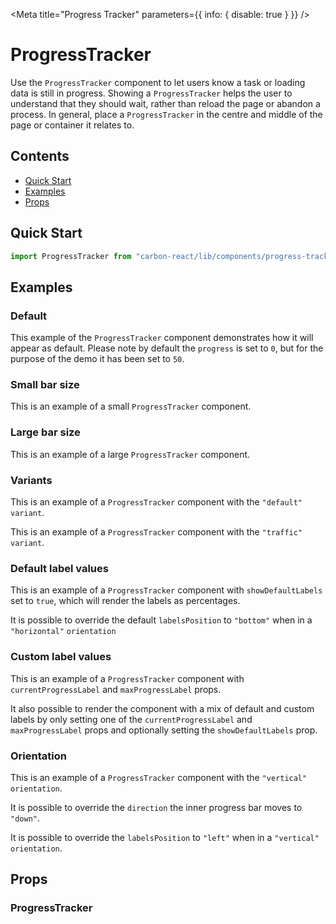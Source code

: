 
<Meta title="Progress Tracker" parameters={{ info: { disable: true } }} />

# ProgressTracker

Use the `ProgressTracker` component to let users know a task or loading data is still in progress.
Showing a `ProgressTracker` helps the user to understand that they should wait, rather than reload the page or abandon a process.
In general, place a `ProgressTracker` in the centre and middle of the page or container it relates to.

## Contents

- [Quick Start](#quick-start)
- [Examples](#examples)
- [Props](#props)

## Quick Start

```javascript
import ProgressTracker from "carbon-react/lib/components/progress-tracker";
```

## Examples

### Default

This example of the `ProgressTracker` component demonstrates how it will appear as default. Please note by default the
`progress` is set to `0`, but for the purpose of the demo it has been set to `50`.

<Preview>
  <Story name="default">
    <div style={{ display: "flex", justifyContent: "space-around" }}>
      <ProgressTracker progress={50} />
    </div>
  </Story>
</Preview>

### Small bar size

This is an example of a small `ProgressTracker` component.

<Preview>
  <Story name="size - small">
    <div style={{ display: "flex", justifyContent: "space-around" }}>
      <ProgressTracker size="small" progress={50} />
    </div>
  </Story>
</Preview>

### Large bar size

This is an example of a large `ProgressTracker` component.

<Preview>
  <Story name="size - large">
    <div style={{ display: "flex", justifyContent: "space-around" }}>
      <ProgressTracker size="large" progress={50} />
    </div>
  </Story>
</Preview>

### Variants

This is an example of a `ProgressTracker` component with the `"default"` `variant`.

<Preview>
  <Story name="variant - default">
    <div
      style={{ display: "flex", flexDirection: "column", alignItems: "center" }}
    >
      <ProgressTracker size="large" progress={15} variant="default" />
      <ProgressTracker size="large" mt={2} progress={50} variant="default" />
      <ProgressTracker size="large" mt={2} progress={100} variant="default" />
    </div>
  </Story>
</Preview>

This is an example of a `ProgressTracker` component with the `"traffic"` `variant`.

<Preview>
  <Story name="variant - traffic">
    <div
      style={{ display: "flex", flexDirection: "column", alignItems: "center" }}
    >
      <ProgressTracker size="large" progress={15} variant="traffic" />
      <ProgressTracker size="large" mt={2} progress={50} variant="traffic" />
      <ProgressTracker size="large" mt={2} progress={100} variant="traffic" />
    </div>
  </Story>
</Preview>

### Default label values

This is an example of a `ProgressTracker` component with `showDefaultLabels` set to `true`, which will render the labels as
percentages.

<Preview>
  <Story name="default label value">
    <div
      style={{ display: "flex", flexDirection: "column", alignItems: "center" }}
    >
      <ProgressTracker progress={15} showDefaultLabels />
      <ProgressTracker mt={2} progress={50} showDefaultLabels />
      <ProgressTracker mt={2} progress={100} showDefaultLabels />
    </div>
  </Story>
</Preview>

It is possible to override the default `labelsPosition` to `"bottom"` when in a `"horizontal"` `orientation`

<Preview>
  <Story name="default label value - labelsPosition bottom">
    <div
      style={{ display: "flex", flexDirection: "column", alignItems: "center" }}
    >
      <ProgressTracker
        labelsPosition="bottom"
        progress={15}
        showDefaultLabels
      />
      <ProgressTracker
        mt={2}
        labelsPosition="bottom"
        progress={50}
        showDefaultLabels
      />
      <ProgressTracker
        mt={2}
        labelsPosition="bottom"
        progress={100}
        showDefaultLabels
      />
    </div>
  </Story>
</Preview>

### Custom label values

This is an example of a `ProgressTracker` component with `currentProgressLabel` and `maxProgressLabel` props.

<Preview>
  <Story name="custom label values">
    <div
      style={{ display: "flex", flexDirection: "column", alignItems: "center" }}
    >
      <ProgressTracker
        progress={15}
        currentProgressLabel="$50"
        maxProgressLabel="$200"
      />
      <ProgressTracker
        mt={2}
        progress={50}
        currentProgressLabel="$100"
        maxProgressLabel="$200"
      />
      <ProgressTracker
        mt={2}
        progress={100}
        currentProgressLabel="$200"
        maxProgressLabel="$200"
      />
    </div>
  </Story>
</Preview>

It also possible to render the component with a mix of default and custom labels by only setting one of the `currentProgressLabel`
and `maxProgressLabel` props and optionally setting the `showDefaultLabels` prop.

<Preview>
  <Story name="default and custom label values">
    <div
      style={{ display: "flex", flexDirection: "column", alignItems: "center" }}
    >
      <ProgressTracker progress={15} currentProgressLabel="$50" />
      <ProgressTracker mt={2} progress={50} maxProgressLabel="$200" />
      <ProgressTracker
        mt={2}
        progress={15}
        showDefaultLabels
        currentProgressLabel="$50"
      />
      <ProgressTracker
        mt={2}
        progress={50}
        showDefaultLabels
        maxProgressLabel="$200"
      />
    </div>
  </Story>
</Preview>

### Orientation

This is an example of a `ProgressTracker` component with the `"vertical"` `orientation`.

<Preview>
  <Story name="orientation vertical">
    <div style={{ display: "flex", justifyContent: "space-between" }}>
      <ProgressTracker
        orientation="vertical"
        size="small"
        progress={15}
        showDefaultLabels
      />
      <ProgressTracker
        orientation="vertical"
        size="small"
        progress={50}
        showDefaultLabels
      />
      <ProgressTracker
        orientation="vertical"
        size="small"
        progress={100}
        showDefaultLabels
      />
      <ProgressTracker
        orientation="vertical"
        size="medium"
        progress={15}
        showDefaultLabels
      />
      <ProgressTracker
        orientation="vertical"
        size="medium"
        progress={50}
        showDefaultLabels
      />
      <ProgressTracker
        orientation="vertical"
        size="medium"
        progress={100}
        showDefaultLabels
      />
      <ProgressTracker
        orientation="vertical"
        size="large"
        progress={15}
        showDefaultLabels
      />
      <ProgressTracker
        orientation="vertical"
        size="large"
        progress={50}
        showDefaultLabels
      />
      <ProgressTracker
        orientation="vertical"
        size="large"
        progress={100}
        showDefaultLabels
      />
    </div>
  </Story>
</Preview>

It is possible to override the `direction` the inner progress bar moves to `"down"`.

<Preview>
  <Story name="orientation vertical - direction down">
    <div style={{ display: "flex", justifyContent: "space-between" }}>
      <ProgressTracker
        direction="down"
        orientation="vertical"
        size="small"
        progress={15}
        showDefaultLabels
      />
      <ProgressTracker
        direction="down"
        orientation="vertical"
        size="small"
        progress={50}
        showDefaultLabels
      />
      <ProgressTracker
        direction="down"
        orientation="vertical"
        size="small"
        progress={100}
        showDefaultLabels
      />
      <ProgressTracker
        direction="down"
        orientation="vertical"
        size="medium"
        progress={15}
        showDefaultLabels
      />
      <ProgressTracker
        direction="down"
        orientation="vertical"
        size="medium"
        progress={50}
        showDefaultLabels
      />
      <ProgressTracker
        direction="down"
        orientation="vertical"
        size="medium"
        progress={100}
        showDefaultLabels
      />
      <ProgressTracker
        direction="down"
        orientation="vertical"
        size="large"
        progress={15}
        showDefaultLabels
      />
      <ProgressTracker
        direction="down"
        orientation="vertical"
        size="large"
        progress={50}
        showDefaultLabels
      />
      <ProgressTracker
        direction="down"
        orientation="vertical"
        size="large"
        progress={100}
        showDefaultLabels
      />
    </div>
  </Story>
</Preview>

It is possible to override the `labelsPosition` to `"left"` when in a `"vertical"` `orientation`.

<Preview>
  <Story name="orientation vertical - labelsPosition left">
    <div style={{ display: "flex", justifyContent: "space-between" }}>
      <ProgressTracker
        labelsPosition="left"
        orientation="vertical"
        size="small"
        progress={15}
        showDefaultLabels
      />
      <ProgressTracker
        labelsPosition="left"
        orientation="vertical"
        size="small"
        progress={50}
        showDefaultLabels
      />
      <ProgressTracker
        labelsPosition="left"
        orientation="vertical"
        size="small"
        progress={100}
        showDefaultLabels
      />
      <ProgressTracker
        labelsPosition="left"
        orientation="vertical"
        size="medium"
        progress={15}
        showDefaultLabels
      />
      <ProgressTracker
        labelsPosition="left"
        orientation="vertical"
        size="medium"
        progress={50}
        showDefaultLabels
      />
      <ProgressTracker
        labelsPosition="left"
        orientation="vertical"
        size="medium"
        progress={100}
        showDefaultLabels
      />
      <ProgressTracker
        labelsPosition="left"
        orientation="vertical"
        size="large"
        progress={15}
        showDefaultLabels
      />
      <ProgressTracker
        labelsPosition="left"
        orientation="vertical"
        size="large"
        progress={50}
        showDefaultLabels
      />
      <ProgressTracker
        labelsPosition="left"
        orientation="vertical"
        size="large"
        progress={100}
        showDefaultLabels
      />
    </div>
  </Story>
</Preview>

## Props

### ProgressTracker

<StyledSystemProps of={ProgressTracker} noHeader margin />
